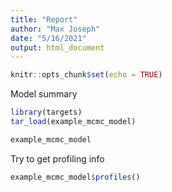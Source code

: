 ```yaml
---
title: "Report"
author: "Max Joseph"
date: "5/16/2021"
output: html_document
---
```


```r
knitr::opts_chunk$set(echo = TRUE)
```

Model summary

```r
library(targets)
tar_load(example_mcmc_model)

example_mcmc_model
```

Try to get profiling info

```r
example_mcmc_model$profiles()
```